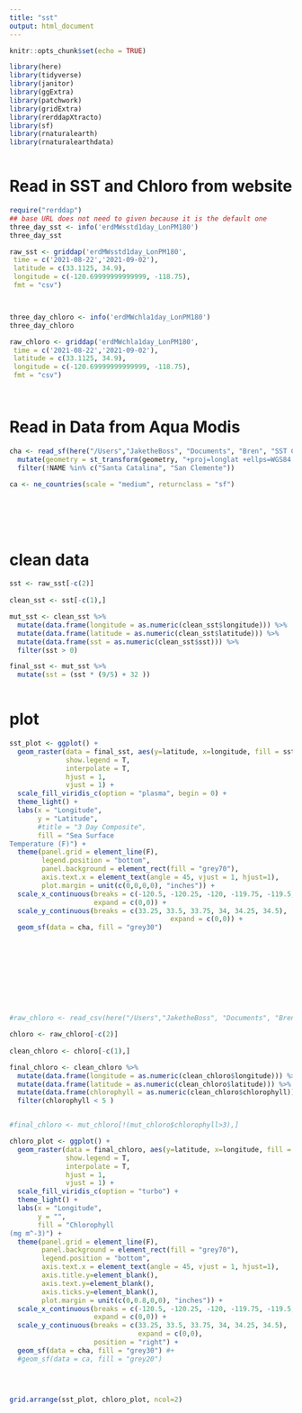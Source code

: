 ```yaml
---
title: "sst"
output: html_document
---
```


```r
knitr::opts_chunk$set(echo = TRUE)

library(here)
library(tidyverse)
library(janitor)
library(ggExtra)
library(patchwork)
library(gridExtra)
library(rerddapXtracto)
library(sf)
library(rnaturalearth)
library(rnaturalearthdata)



```


# Read in SST and Chloro from website
```r
require("rerddap")
## base URL does not need to given because it is the default one
three_day_sst <- info('erdMWsstd1day_LonPM180')
three_day_sst

raw_sst <- griddap('erdMWsstd1day_LonPM180',
 time = c('2021-08-22','2021-09-02'),
 latitude = c(33.1125, 34.9),
 longitude = c(-120.69999999999999, -118.75),
 fmt = "csv")



three_day_chloro <- info('erdMWchla1day_LonPM180')
three_day_chloro

raw_chloro <- griddap('erdMWchla1day_LonPM180',
 time = c('2021-08-22','2021-09-02'),
 latitude = c(33.1125, 34.9),
 longitude = c(-120.69999999999999, -118.75),
 fmt = "csv")




```

# Read in Data from Aqua Modis

```r


cha <- read_sf(here("/Users","JaketheBoss", "Documents", "Bren", "SST Code", "SST", "SST", "data", "shape", "channel_islands.shp")) %>% 
  mutate(geometry = st_transform(geometry, "+proj=longlat +ellps=WGS84 +datum=WGS84")) %>% 
  filter(!NAME %in% c("Santa Catalina", "San Clemente"))

ca <- ne_countries(scale = "medium", returnclass = "sf")







```

# clean data

```r

sst <- raw_sst[-c(2)] 
  
clean_sst <- sst[-c(1),] 

mut_sst <- clean_sst %>% 
  mutate(data.frame(longitude = as.numeric(clean_sst$longitude))) %>% 
  mutate(data.frame(latitude = as.numeric(clean_sst$latitude))) %>% 
  mutate(data.frame(sst = as.numeric(clean_sst$sst))) %>% 
  filter(sst > 0)

final_sst <- mut_sst %>% 
  mutate(sst = (sst * (9/5) + 32 ))
  


```

# plot
```r
sst_plot <- ggplot() +
  geom_raster(data = final_sst, aes(y=latitude, x=longitude, fill = sst), 
              show.legend = T, 
              interpolate = T, 
              hjust = 1, 
              vjust = 1) +
  scale_fill_viridis_c(option = "plasma", begin = 0) +
  theme_light() +
  labs(x = "Longitude",
       y = "Latitude",
       #title = "3 Day Composite",
       fill = "Sea Surface 
Temperature (F)") +
  theme(panel.grid = element_line(F),
        legend.position = "bottom",
        panel.background = element_rect(fill = "grey70"),
        axis.text.x = element_text(angle = 45, vjust = 1, hjust=1),
        plot.margin = unit(c(0,0,0,0), "inches")) +
  scale_x_continuous(breaks = c(-120.5, -120.25, -120, -119.75, -119.5, -119.25, -119), 
                     expand = c(0,0)) +
  scale_y_continuous(breaks = c(33.25, 33.5, 33.75, 34, 34.25, 34.5),
                                        expand = c(0,0)) +
  geom_sf(data = cha, fill = "grey30")
  
  


  
  
  
  
  

```


```r
#raw_chloro <- read_csv(here("/Users","JaketheBoss", "Documents", "Bren", "SST Code", "SST", "SST", "data", "Chloro.csv"))

```

```r

chloro <- raw_chloro[-c(2)] 
  
clean_chloro <- chloro[-c(1),] 

final_chloro <- clean_chloro %>% 
  mutate(data.frame(longitude = as.numeric(clean_chloro$longitude))) %>% 
  mutate(data.frame(latitude = as.numeric(clean_chloro$latitude))) %>% 
  mutate(data.frame(chlorophyll = as.numeric(clean_chloro$chlorophyll))) %>% 
  filter(chlorophyll < 5 )


#final_chloro <- mut_chloro[!(mut_chloro$chlorophyll>3),]


```

```r

chloro_plot <- ggplot() +
  geom_raster(data = final_chloro, aes(y=latitude, x=longitude, fill = chlorophyll), 
              show.legend = T, 
              interpolate = T, 
              hjust = 1, 
              vjust = 1) +
  scale_fill_viridis_c(option = "turbo") +
  theme_light() +
  labs(x = "Longitude",
       y = "",
       fill = "Chlorophyll
(mg m^-3)") +
  theme(panel.grid = element_line(F),
        panel.background = element_rect(fill = "grey70"),
        legend.position = "bottom",
        axis.text.x = element_text(angle = 45, vjust = 1, hjust=1),
        axis.title.y=element_blank(),
        axis.text.y=element_blank(),
        axis.ticks.y=element_blank(),
        plot.margin = unit(c(0,0.8,0,0), "inches")) +
  scale_x_continuous(breaks = c(-120.5, -120.25, -120, -119.75, -119.5, -119.25, -119), 
                     expand = c(0,0)) +
  scale_y_continuous(breaks = c(33.25, 33.5, 33.75, 34, 34.25, 34.5), 
                                expand = c(0,0), 
                     position = "right") +
  geom_sf(data = cha, fill = "grey30") #+
  #geom_sf(data = ca, fill = "grey20")
  

  

grid.arrange(sst_plot, chloro_plot, ncol=2)
  
```  

